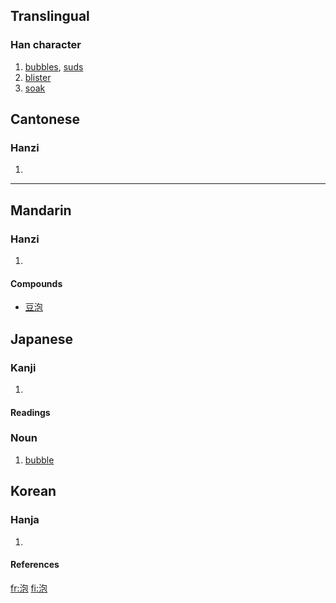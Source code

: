 ==Translingual==
===Han character===
{{Han char|rn=85|rad=水|as=05|sn=8|four=3711<sub>2</sub>|canj=水心口山 (EPRU)}}
# [[bubbles]], [[suds]]
# [[blister]]
# [[soak]]


==Cantonese==
===Hanzi===
{{yue-hanzi|jyut=|y=paau3, pou5}}
# {{defn|Cantonese}}

----
==Mandarin==
===Hanzi===
{{cmn-hanzi|pin=[[pāo]] (pao1), [[páo]] (pao2), [[pào]] (pao4)|wg=p'ao<sup>1</sup>, p'ao<sup>2</sup>, p'ao<sup>4</sup>}}
# {{defn|Mandarin}}

====Compounds====
*[[豆泡]]

==Japanese==
===Kanji===
{{ja-kanji|grade=|rs=水05}}
# {{defn|Japanese}} 
====Readings====
{{ja-readings|on=[[ほう]] ([[hō]])|kun=[[あわ]] ([[awa]])}}
===Noun===
{{ja-noun|k|count=|hira=あわ|rom=awa}}
# [[bubble]]

==Korean==
===Hanja===
{{ko-hanja|hangeul=포|eumhun=|rv=po|mr=p'o|y=pho}}
# {{defn|Korean}}

====References====
{{Han ref|kx=0617.070|dkj=17307|dj=1012.050|hdz=31591.050|uh=6CE1|ud=27873|bh=AA77|bd=43639}}

[[fr:泡]]
[[fi:泡]]